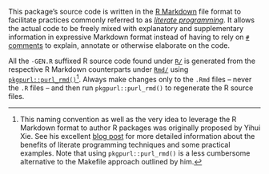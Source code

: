 This package's source code is written in the [R Markdown](https://rmarkdown.rstudio.com/) file format to facilitate practices commonly referred to as [_literate programming_](https://en.wikipedia.org/wiki/Literate_programming). It allows the actual code to be freely mixed with explanatory and supplementary information in expressive Markdown format instead of having to rely on [`#` comments](https://cran.r-project.org/doc/manuals/r-release/R-lang.html#Comments) to explain, annotate or otherwise elaborate on the code.

All the `-GEN.R` suffixed R source code found under [`R/`](R/) is generated from the respective R Markdown counterparts under [`Rmd/`](Rmd/) using [`pkgpurl::purl_rmd()`](https://gitlab.com/salim_b/r/pkgs/pkgpurl/)[^lp-yihui]. Always make changes only to the `.Rmd` files – never the `.R` files – and then run `pkgpurl::purl_rmd()` to regenerate the R source files.

[^lp-yihui]: This naming convention as well as the very idea to leverage the R Markdown format to author R packages was originally proposed by Yihui Xie. See his excellent [blog post](https://yihui.name/rlp/) for more detailed information about the benefits of literate programming techniques and some practical examples. Note that using `pkgpurl::purl_rmd()` is a less cumbersome alternative to the Makefile approach outlined by him.
